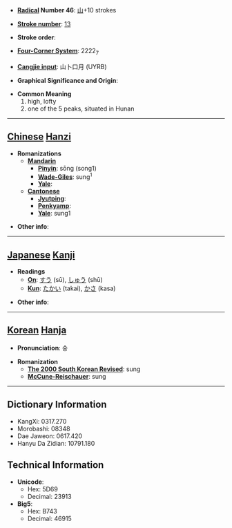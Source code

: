 * '''[[Wiktionary:Chinese radical index| Radical]] Number 46''': [[Wiktionary:Chinese radical index 山|山]]+10 strokes

* '''[[Wiktionary:Chinese total strokes index|Stroke number]]''': [[Wiktionary:Chinese total strokes index 13|13]]

* '''Stroke order''': 

* '''[[Wiktionary:Chinese four corner index|Four-Corner System]]''': 2222<sub>7</sub>

* '''[[Wiktionary:Chinese Cangjie index|Cangjie input]]''': 山卜口月 (UYRB)

* '''Graphical Significance and Origin''': 

* '''Common Meaning'''
*#high, lofty
*# one of the 5 peaks, situated in Hunan


----

== [[Chinese]] [[Hanzi]] ==

* '''Romanizations'''
** '''[[Mandarin]]'''
*** '''[[Pinyin]]''': sōng (song1)
*** '''[[Wade-Giles]]''': sung<sup>1</sup>
*** '''[[Yale]]''': 
** '''[[Cantonese]]'''
*** '''[[Jyutping]]''':
*** '''[[Penkyamp]]''': 
*** '''[[Yale]]''': sung1

* '''Other info''': 

----

== [[Japanese]] [[Kanji]] ==

* '''Readings'''
** '''[[On]]''': [[すう]] (sū), [[しゅう]] (shū)
** '''[[Kun]]''': [[たかい]] (takai), [[かさ]] (kasa)

* '''Other info''':  

----

== [[Korean]] [[Hanja]] ==

* '''Pronunciation''': 숭

* '''Romanization'''
** '''[[The 2000 South Korean Revised Romanization|The 2000 South Korean Revised]]''': sung
** '''[[McCune-Reischauer]]''': sung

----

== Dictionary Information ==

* KangXi: 0317.270
* Morobashi: 08348
* Dae Jaweon: 0617.420
* Hanyu Da Zidian: 10791.180

== Technical Information ==

* '''Unicode''':
** Hex: 5D69
** Decimal: 23913
* '''Big5''':
** Hex: B743
** Decimal: 46915